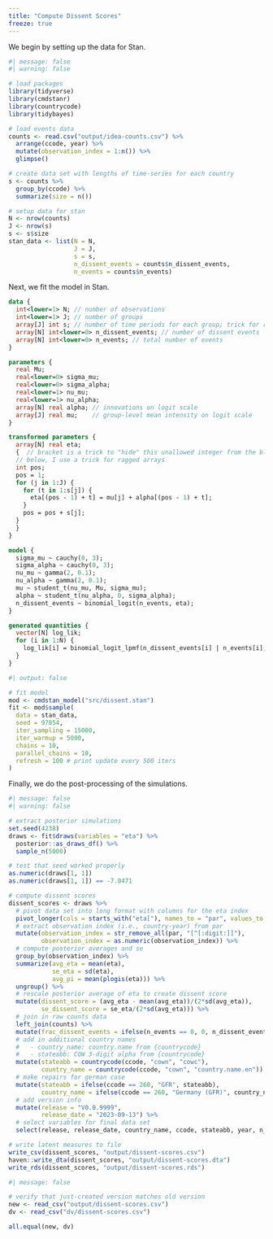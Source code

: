 ```yaml
---
title: "Compute Dissent Scores"
freeze: true
---
```


We begin by setting up the data for Stan.

```r
#| message: false
#| warning: false

# load packages
library(tidyverse)
library(cmdstanr)
library(countrycode)
library(tidybayes)

# load events data 
counts <- read.csv("output/idea-counts.csv") %>%
  arrange(ccode, year) %>%
  mutate(observation_index = 1:n()) %>%
  glimpse()

# create data set with lengths of time-series for each country
s <- counts %>%
  group_by(ccode) %>%
  summarize(size = n()) 

# setup data for stan
N <- nrow(counts)
J <- nrow(s)
s <- s$size
stan_data <- list(N = N,
                  J = J, 
                  s = s,
                  n_dissent_events = counts$n_dissent_events, 
                  n_events = counts$n_events)
```

Next, we fit the model in Stan.

``` stan
data {
  int<lower=1> N; // number of observations
  int<lower=1> J; // number of groups
  array[J] int s; // number of time periods for each group; trick for ragged arrays
  array[N] int<lower=0> n_dissent_events; // number of dissent events
  array[N] int<lower=0> n_events; // total number of events
}

parameters {
  real Mu;
  real<lower=0> sigma_mu;
  real<lower=0> sigma_alpha;
  real<lower=1> nu_mu;
  real<lower=1> nu_alpha;
  array[N] real alpha; // innovations on logit scale
  array[J] real mu;    // group-level mean intensity on logit scale
}

transformed parameters {
  array[N] real eta;
  {  // bracket is a trick to "hide" this unallowed integer from the block
  // below, I use a trick for ragged arrays
  int pos;
  pos = 1;
  for (j in 1:J) {
    for (t in 1:s[j]) {
      eta[(pos - 1) + t] = mu[j] + alpha[(pos - 1) + t]; 
    }
    pos = pos + s[j];
  }
  }
}

model {
  sigma_mu ~ cauchy(0, 3);
  sigma_alpha ~ cauchy(0, 3);
  nu_mu ~ gamma(2, 0.1);
  nu_alpha ~ gamma(2, 0.1);
  mu ~ student_t(nu_mu, Mu, sigma_mu);
  alpha ~ student_t(nu_alpha, 0, sigma_alpha);
  n_dissent_events ~ binomial_logit(n_events, eta);
}

generated quantities {
  vector[N] log_lik;
  for (i in 1:N) {
    log_lik[i] = binomial_logit_lpmf(n_dissent_events[i] | n_events[i], eta[i]);
  }
}
```

```r
#| output: false

# fit model
mod <- cmdstan_model("src/dissent.stan")
fit <- mod$sample(
  data = stan_data, 
  seed = 97854, 
  iter_sampling = 15000,
  iter_warmup = 5000,
  chains = 10, 
  parallel_chains = 10,
  refresh = 100 # print update every 500 iters
)
```

Finally, we do the post-processing of the simulations.

```r
#| message: false
#| warning: false

# extract posterior simulations
set.seed(4238)
draws <- fit$draws(variables = "eta") %>%
  posterior::as_draws_df() %>% 
  sample_n(5000) 

# test that seed worked properly
as.numeric(draws[1, 1])
as.numeric(draws[1, 1]) == -7.0471

# compute dissent scores
dissent_scores <- draws %>% 
  # pivot data set into long format with columns for the eta index
  pivot_longer(cols = starts_with("eta["), names_to = "par", values_to = "eta") %>% 
  # extract observation index (i.e., country-year) from par
  mutate(observation_index = str_remove_all(par, "[^[:digit:]]"),
         observation_index = as.numeric(observation_index)) %>% 
  # compute posterior averages and se
  group_by(observation_index) %>%
  summarize(avg_eta = mean(eta), 
            se_eta = sd(eta),
            avg_pi = mean(plogis(eta))) %>%
  ungroup() %>%
  # rescale posterior average of eta to create dissent score
  mutate(dissent_score = (avg_eta - mean(avg_eta))/(2*sd(avg_eta)),
         se_dissent_score = se_eta/(2*sd(avg_eta))) %>%
  # join in raw counts data
  left_join(counts) %>% 
  mutate(frac_dissent_events = ifelse(n_events == 0, 0, n_dissent_events/n_events)) %>%
  # add in additional country names
  #   - country_name: country.name from {countrycode}
  #   - stateabb: COW 3-digit alpha from {countrycode} 
  mutate(stateabb = countrycode(ccode, "cown", "cowc"),
         country_name = countrycode(ccode, "cown", "country.name.en")) %>%
  # make repairs for german case
  mutate(stateabb = ifelse(ccode == 260, "GFR", stateabb),
         country_name = ifelse(ccode == 260, "Germany (GFR)", country_name)) %>%
  # add version info
  mutate(release = "V0.0.9999", 
         release_date = "2023-09-13") %>%
  # select variables for final data set
  select(release, release_date, country_name, ccode, stateabb, year, n_events, n_dissent_events, frac_dissent_events, avg_pi, avg_eta, dissent_score, se_dissent_score)

# write latent measures to file
write_csv(dissent_scores, "output/dissent-scores.csv")
haven::write_dta(dissent_scores, "output/dissent-scores.dta")
write_rds(dissent_scores, "output/dissent-scores.rds")
```

```r
#| message: false

# verify that just-created version matches old version
new <- read_csv("output/dissent-scores.csv")
dv <- read_csv("dv/dissent-scores.csv")

all.equal(new, dv)
```
